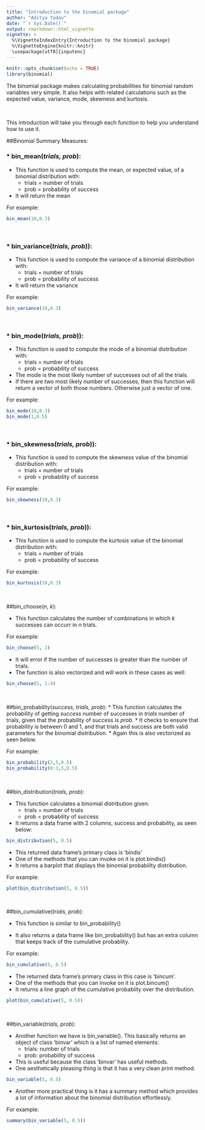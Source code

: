 ```yaml
---
title: "Introduction to the binomial package"
author: "Aditya Yadav"
date: "`r Sys.Date()`"
output: rmarkdown::html_vignette
vignette: >
  %\VignetteIndexEntry{Introduction to the binomial package}
  %\VignetteEngine{knitr::knitr}
  \usepackage[utf8]{inputenc}
---
```


```r
knitr::opts_chunk$set(echo = TRUE)
library(binomial)
```

The binomial package makes calculating probabilities for binomial random variables very simple. It also helps with related calculations such as the expected value, variance, mode, skewness and kurtosis.

<br>

This introduction will take you through each function to help you understand how to use it.

##Binomial Summary Measures:

### * bin_mean(*trials, prob*):

* This function is used to compute the mean, or expected value, of a binomial distribution with:
    * trials = number of trials
    * prob = probability of success
* It will return the mean

For example:

```r
bin_mean(10,0.3)
```

<br>

### * bin_variance(*trials, prob*)):

* This function is used to compute the variance of a binomial distribution with:
    * trials = number of trials
    * prob = probability of success
* It will return the variance
    
For example:

```r
bin_variance(10,0.3)
```
    
<br>

### * bin_mode(*trials, prob*)):
* This function is used to compute the mode of a binomial distribution with:
    * trials = number of trials
    * prob = probability of success
* The mode is the most likely number of successes out of all the trials.
* If there are two most likely number of successes, then this function will return a vector of both those numbers. Otherwise just a vector of one.

For example:

```r
bin_mode(10,0.3)
bin_mode(1,0.5)
```

<br>

### * bin_skewness(*trials, prob*)):

* This function is used to compute the skewness value of the binomial distribution with:
    * trials = number of trials
    * prob = probability of success

For example:

```r
bin_skewness(10,0.3)
```

<br>

### * bin_kurtosis(*trials, prob*)):

* This function is used to compute the kurtosis value of the binomial distribution with:
    * trials = number of trials
    * prob = probability of success

For example:

```r
bin_kurtosis(10,0.3)
```

<br>

##bin_choose(*n, k*):

* This function calculates the number of combinations in which *k* successes can occurr in *n* trials.

For example:

```r
bin_choose(5, 2)
```

* It will error if the number of successes is greater than the number of trials.
* The function is also vectorized and will work in these cases as well:

```r
bin_choose(5, 1:4)
```

<br>

##bin_probability(*success, trials, prob*):
  * This function calculates the probability of getting *success* number of successes in *trials* number of trials, given that the probability of success is *prob*.
  * It checks to ensure that probability is between 0 and 1, and that trials and success are both valid parameters for the binomial distribution.
  * Again this is also vectorized as seen below.

For example:

```r
bin_probability(2,5,0.5)
bin_probability(0:3,5,0.5)
```

<br>

##bin_distribution(*trials, prob*):

* This function calculates a binomial distribution given:
   * trials = number of trials
   * prob = probability of success
   
* It returns a data frame with 2 columns, success and probability, as seen below:

```r
bin_distribution(5, 0.5)
```

* This returned data frame's primary class is 'bindis'
* One of the methods that you can invoke on it is plot.bindis()
* It returns a barplot that displays the binomial probability distribution.

For example:

```r
plot(bin_distribution(5, 0.5))
```

<br>

##bin_cumulative(*trials, prob*):

* This function is similar to bin_probability()

* It also returns a data frame like bin_probability() but has an extra column that keeps track of the cumulative probablity.

For example:

```r
bin_cumulative(5, 0.5)
```

* The returned data frame's primary class in this case is 'bincum'.
* One of the methods that you can invoke on it is plot.bincum()
* It returns a line graph of the cumulative probablity over the distribution.

```r
plot(bin_cumulative(5, 0.5))
```

<br>

##bin_variable(*trials, prob*):

* Another function we have is bin_variable(). This basically returns an object of class 'binvar' which is a list of named elements:
    * trials: number of trials
    * prob: probability of success
    
* This is useful because the class 'binvar' has useful methods.
* One aesthetically pleasing thing is that it has a very clean print method.

```r
bin_variable(5, 0.5)
```

* Another more practical thing is it has a summary method which provides a lot of information about the binomial distribution effortlessly.

For example:

```r
summary(bin_variable(5, 0.5))
```


